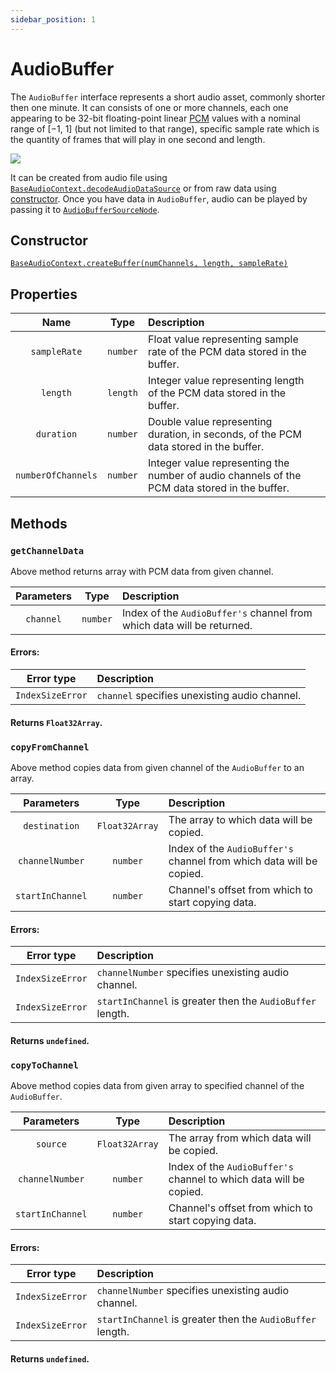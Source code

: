 ```yaml
---
sidebar_position: 1
---
```



# AudioBuffer

The `AudioBuffer` interface represents a short audio asset, commonly shorter then one minute.
It can consists of one or more channels, each one appearing to be 32-bit floating-point linear [PCM](https://pl.wikipedia.org/wiki/PCM) values with a nominal range of [−1, 1] (but not limited to that range),
specific sample rate which is the quantity of frames that will play in one second and length.

![](/img/audioBuffer.png)

It can be created from audio file using [`BaseAudioContext.decodeAudioDataSource`](/core/base-audio-context#decodeaudiodatasource) or from raw data using [constructor](/sources/audio-buffer#constructor).
Once you have data in `AudioBuffer`, audio can be played by passing it to [`AudioBufferSourceNode`](/sources/audio-buffer-source-node).

## Constructor

[`BaseAudioContext.createBuffer(numChannels, length, sampleRate)`](/core/base-audio-context#createbuffer)

## Properties

| Name | Type | Description | |
| :----: | :----: | :-------- | :-: |
| `sampleRate` | `number` | Float value representing sample rate of the PCM data stored in the buffer. | <ReadOnly /> |
| `length` | `length` | Integer value representing length of the PCM data stored in the buffer. | <ReadOnly /> |
| `duration` | `number` | Double value representing duration, in seconds, of the PCM data stored in the buffer. | <ReadOnly /> |
| `numberOfChannels` | `number` | Integer value representing the number of audio channels of the PCM data stored in the buffer. | <ReadOnly /> |

## Methods

### `getChannelData`

Above method returns array with PCM data from given channel.

| Parameters | Type | Description |
| :---: | :---: | :---- |
| `channel` | `number` | Index of the `AudioBuffer's` channel from which data will be returned. |

#### Errors:

| Error type | Description |
| :---: | :---- |
| `IndexSizeError` | `channel` specifies unexisting audio channel. |

#### Returns `Float32Array`.

### `copyFromChannel`

Above method copies data from given channel of the `AudioBuffer` to an array.

| Parameters | Type | Description |
| :---: | :---: | :---- |
| `destination` | `Float32Array` | The array to which data will be copied. |
| `channelNumber` | `number` | Index of the `AudioBuffer's` channel from which data will be copied. |
| `startInChannel` <Optional /> | `number` | Channel's offset from which to start copying data. |

#### Errors:

| Error type | Description |
| :---: | :---- |
| `IndexSizeError` | `channelNumber` specifies unexisting audio channel. |
| `IndexSizeError` | `startInChannel` is greater then the `AudioBuffer` length. |

#### Returns `undefined`.

### `copyToChannel`

Above method copies data from given array to specified channel of the `AudioBuffer`.

| Parameters | Type | Description |
| :---: | :---: | :---- |
| `source` | `Float32Array` | The array from which data will be copied. |
| `channelNumber` | `number` | Index of the `AudioBuffer's` channel to which data will be copied. |
| `startInChannel` <Optional /> | `number` | Channel's offset from which to start copying data. |

#### Errors:

| Error type | Description |
| :---: | :---- |
| `IndexSizeError` | `channelNumber` specifies unexisting audio channel. |
| `IndexSizeError` | `startInChannel` is greater then the `AudioBuffer` length. |

#### Returns `undefined`.
